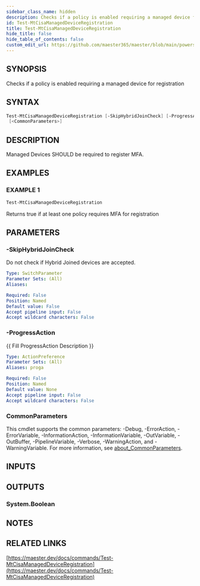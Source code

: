 ```yaml
---
sidebar_class_name: hidden
description: Checks if a policy is enabled requiring a managed device for registration
id: Test-MtCisaManagedDeviceRegistration
title: Test-MtCisaManagedDeviceRegistration
hide_title: false
hide_table_of_contents: false
custom_edit_url: https://github.com/maester365/maester/blob/main/powershell/public/Test-MtCisaManagedDeviceRegistration.ps1
---
```


## SYNOPSIS

Checks if a policy is enabled requiring a managed device for registration

## SYNTAX

```powershell
Test-MtCisaManagedDeviceRegistration [-SkipHybridJoinCheck] [-ProgressAction <ActionPreference>]
 [<CommonParameters>]
```

## DESCRIPTION

Managed Devices SHOULD be required to register MFA.

## EXAMPLES

### EXAMPLE 1

```powershell
Test-MtCisaManagedDeviceRegistration
```

Returns true if at least one policy requires MFA for registration

## PARAMETERS

### -SkipHybridJoinCheck

Do not check if Hybrid Joined devices are accepted.

```yaml
Type: SwitchParameter
Parameter Sets: (All)
Aliases:

Required: False
Position: Named
Default value: False
Accept pipeline input: False
Accept wildcard characters: False
```

### -ProgressAction

\{\{ Fill ProgressAction Description \}\}

```yaml
Type: ActionPreference
Parameter Sets: (All)
Aliases: proga

Required: False
Position: Named
Default value: None
Accept pipeline input: False
Accept wildcard characters: False
```

### CommonParameters

This cmdlet supports the common parameters: -Debug, -ErrorAction, -ErrorVariable, -InformationAction, -InformationVariable, -OutVariable, -OutBuffer, -PipelineVariable, -Verbose, -WarningAction, and -WarningVariable. For more information, see [about_CommonParameters](http://go.microsoft.com/fwlink/?LinkID=113216).

## INPUTS

## OUTPUTS

### System.Boolean

## NOTES

## RELATED LINKS

[https://maester.dev/docs/commands/Test-MtCisaManagedDeviceRegistration](https://maester.dev/docs/commands/Test-MtCisaManagedDeviceRegistration)
